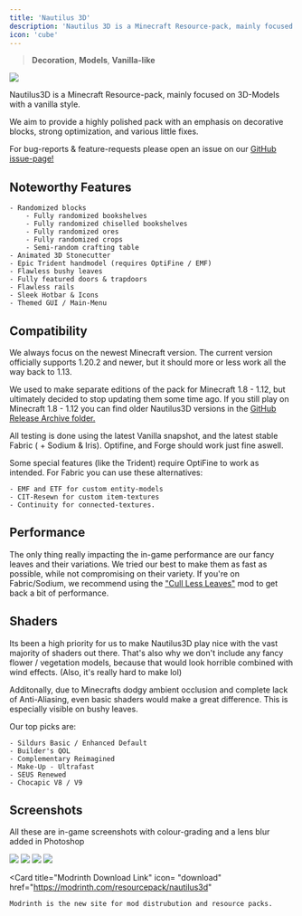 ---
title: 'Nautilus 3D'
description: 'Nautilus 3D is a Minecraft Resource-pack, mainly focused on 3D-Models with a vanilla style.'
icon: 'cube'
---

> <Icon icon="house" iconType="regular" /> **Decoration**, <Icon icon="layer-group" iconType="regular" /> **Models**, <Icon icon="ice-cream" iconType="regular" /> **Vanilla-like**

<img NoZoom src="https://raw.githubusercontent.com/FabianMPunkt/Nautilus3D-Files/main/05_Snake_Oil/Finals/13_Header.jpg"/>

Nautilus3D is a Minecraft Resource-pack, mainly focused on 3D-Models with a vanilla style.

We aim to provide a highly polished pack with an emphasis on decorative blocks, strong optimization, and various little fixes.

For bug-reports & feature-requests please open an issue on our [GitHub issue-page!](https://github.com/FabianMPunkt/Nautilus3D/issues/new/choose)

## Noteworthy Features

    - Randomized blocks
        - Fully randomized bookshelves
        - Fully randomized chiselled bookshelves
        - Fully randomized ores
        - Fully randomized crops
        - Semi-random crafting table
    - Animated 3D Stonecutter
    - Epic Trident handmodel (requires OptiFine / EMF)
    - Flawless bushy leaves
    - Fully featured doors & trapdoors
    - Flawless rails
    - Sleek Hotbar & Icons
    - Themed GUI / Main-Menu

## Compatibility
We always focus on the newest Minecraft version. The current version officially supports 1.20.2 and newer, but it should more or less work all the way back to 1.13.

We used to make separate editions of the pack for Minecraft 1.8 - 1.12, but ultimately decided to stop updating them some time ago. If you still play on Minecraft 1.8 - 1.12 you can find older Nautilus3D versions in the [GitHub Release Archive folder.](https://github.com/FabianMPunkt/Nautilus3D-Files/tree/main/_ReleaseArchive)

All testing is done using the latest Vanilla snapshot, and the latest stable Fabric ( + Sodium & Iris). Optifine, and Forge should work just fine aswell.

Some special features (like the Trident) require OptiFine to work as intended. For Fabric you can use these alternatives:

    - EMF and ETF for custom entity-models
    - CIT-Resewn for custom item-textures
    - Continuity for connected-textures.

## Performance
The only thing really impacting the in-game performance are our fancy leaves and their variations. We tried our best to make them as fast as possible, while not compromising on their variety. If you're on Fabric/Sodium, we recommend using the ["Cull Less Leaves"](https://modrinth.com/mod/cull-less-leaves) mod to get back a bit of performance.

## Shaders

Its been a high priority for us to make Nautilus3D play nice with the vast majority of shaders out there. That's also why we don't include any fancy flower / vegetation models, because that would look horrible combined with wind effects. (Also, it's really hard to make lol)

Additonally, due to Minecrafts dodgy ambient occlusion and complete lack of Anti-Aliasing, even basic shaders would make a great difference. This is especially visible on bushy leaves.

Our top picks are:

    - Sildurs Basic / Enhanced Default
    - Builder's QOL
    - Complementary Reimagined
    - Make-Up - Ultrafast
    - SEUS Renewed
    - Chocapic V8 / V9

## Screenshots
All these are in-game screenshots with colour-grading and a lens blur added in Photoshop

<img NoZoom src="https://raw.githubusercontent.com/FabianMPunkt/Nautilus3D-Files/main/05_Snake_Oil/Finals/1.jpg"/>

<img NoZoom src="https://raw.githubusercontent.com/FabianMPunkt/Nautilus3D-Files/main/05_Snake_Oil/Finals/2.jpg"/>

<img NoZoom src="https://raw.githubusercontent.com/FabianMPunkt/Nautilus3D-Files/main/05_Snake_Oil/Finals/3.jpg"/>

<img NoZoom src="https://raw.githubusercontent.com/FabianMPunkt/Nautilus3D-Files/main/05_Snake_Oil/Finals/6.jpg"/>

  <Card 
    title="Modrinth Download Link"
    icon= "download"
    href="https://modrinth.com/resourcepack/nautilus3d"
  >
    Modrinth is the new site for mod distrubution and resource packs.
  </Card>